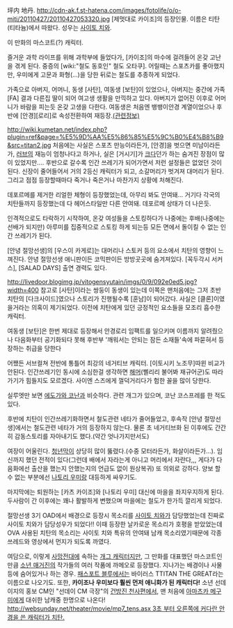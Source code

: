 坪内 地丹.
http://cdn-ak.f.st-hatena.com/images/fotolife/o/o-miti/20110427/20110427053320.jpg
[제멋대로 카이조]의 등장인물. 이름은 티탄(티타늄)에서 따왔다.
성우는 [[사이토 치와]].

이 만화의 마스코트(?) 캐릭터.

즐거운 과학 라이프를 위해 과학부에 들었다가, [카이조]의 마수에 걸려들어 온갖 고난을 겪게 된다. 중증의 [wiki:"철도 동호인" 철도 오타쿠]. 어릴때는 스포츠카를 좋아했지만, 우미에게 고문과 화형(...)을 당한 뒤로는 철도를 추종하게 되었다.

가족으로 아버지, 어머니, 동생 [사탄], 여동생 [보탄]이 있었으나, 아버지는 중간에 가족[FA] 결과 다른집 딸이 되어 여고생 생활을 만끽하고 있다. 아버지가 없어진 이후로 어머니가 바람을 피는듯 온갖 고생을 다한다. 여동생은 처음엔 뱅뱅이안경 계열이었으나 후반에 [안경][로리]로 속성전환하여 재등장.[http://blog.naver.com/kksa1317?Redirect=Log&logNo=40024551349 (관련정보)]

http://wiki.kumetan.net/index.php?plugin=ref&page=%E5%9D%AA%E5%86%85%E5%9C%B0%E4%B8%B9&src=titan2.jpg
처음에는 사실은 스포츠 만능이라든가, [안경]을 벗으면 미남이라든가, [[하렘물|러브]]의 재능이 엄청나다고 하거나, 실은 [거시기]가 [http://2.bp.blogspot.com/_e9T8jWyOOsg/SEfNN3IFBVI/AAAAAAAAAIw/iB1zLdVNeF4/s400/chitan2.jpg 크다]던가 하는 숨겨진 장점이 많이 있었지만.... 후반으로 갈수록 인간 쓰레기가 되어가면서 저런 설정들은 없었던 것이 된다. 신장이 줄어들어서 거의 2등신 캐릭터가 되고, 소갈머리가 벗겨져 대머리가 된다.그리고 점점 등장할때마다 죽거나 죽은거나 마찬가지 상황에 처해진다.

데포르메를 제거한 리얼한 체형이 등장했었는데, 아무리 봐도 안여돼... 거기다 각국의 치탄들까지 등장했는데 다 헤어스타일만 다른 안여돼. 데포르메 상태가 더 나은듯.

인격적으로도 타락하기 시작하여, 온갖 여성들을 스토킹하다가 나중에는 후배(나중에는 선배가 되지만) 아루미를 집중적으로 스토킹 하게 되는등 모든 면에서 돌이킬 수 없는 인간 쓰레기가 된다.

[안녕 절망선생]의 [우스이 카게로]는 대머리나 스토커 등의 요소에서 치탄의 영향이 느껴진다. 안녕 절망선생 애니판이든 코믹판이든 방방곳곳에 숨겨져있다. [꼭두각시 서커스], [SALAD DAYS] 출연 경력도 있다. 

http://livedoor.blogimg.jp/vitogensyutain/imgs/0/9/092e0ed5.jpg?width=400
참고로 [사탄]이라는 쌍둥이 동생이 있는데 이쪽은 맨처음에는 그저 초반 치탄의 [다크사이드]였으나 스토리가 진행될수록 [훈남]이 되어갔다. 사실은 [클론]이였을거라는 의혹이 제기되었다. 이전에 치탄에게 있던 긍정적인 요소들을 모조리 흡수한 캐릭터.

여동생 [보탄]은 한번 제대로 등장해서 안경로리 임팩트를 일으키며 이름까지 알려줬으나 다음화부터 공기화되다 못해 후반부 '깨워서는 안되는 잠든 소재들'속에 파묻혀서 등장하는 취급을 당한다

어쨌든 서브컬쳐 전반에 통틀어 최강의 네거티브 캐릭터. [이토시키 노조무]따윈 비교가 안된다. 인간쓰레기인 동시에 소심한걸 생각하면 [[해머]](삘리리 불어봐 재규어군)도 따라가기가 힘들지도 모르겠다.
사이엔 스즈에게 껄덕거리다가 험한 꼴을 많이 당한다.

실루엣만 보면 [[에도가와 코난]]과 비슷하다. 관련 개그가 있으며, 코난 코스프레를 한 적도 있다.

후반에 치탄이 인간쓰레기화하면서 철도관련 네타가 줄어들었고, 후속작 [안녕 절망선생]에서는 철도관련 네타가 거의 등장하지 않는다. 물론 초 네거티브화 된 이후에도 간간히 감동스토리를 자아내기도 했다.(약간 엇나가지만서도)

여장이 어울린다. [[청년막]]이 상당히 많이 뚫렸다.(수중 모터라든가, 화살이라든가...). 임신까지 했던 전적이 있다(그런데 배에서 자라는게 아니고 머리에서 자란다,,, 게다가 다음화에선 출산을 했는지 안했는지의 언급도 없이 원상복귀)
또 의외로 강하다. 양보 할 수 없는 부분에선 [[나토리 우미]]랑 대등하게 싸우기도.

마지막에는 퇴원하는 [카츠 카이조]와 [나토리 우미] 대신에 마을을 좌지우지하게 된다. 두사람이 간 이후에는 꽤나 활발하게 변했으며 마을에는 철도가 한가득 깔리게 되었다.

절망선생 3기 OAD에서 배경으로 등장시 목소리를 [[사이토 치와]]가 담당했었는데 진짜로 사이토 치와가 담당성우가 되었다!! 이때 등장한 날카로운 목소리가 호평을 받았었는데 OVA 사용된 치탄의 목소리는 사이토 치와 특유의 안여돼 남캐 목소리였기때문에 각종 쓰레드와 영상에서 먼지가 되도록 까였다.

여담으로, 이렇게 [[사망전대]]에 속하는 [[개그 캐릭터]]지만, 그 만화를 대표했던 마스코트인만큼 [[소년 매거진]]의 작가들의 여러 작품에 까메오로 등장했다. 지나가는 배경이나 사물등에 숨어있거나 하는 경우. [[패스포트 블루]]에서는 바이러스 TTITAN THE GREAT라는 이름으로 나오기도. 또한, '''카이조나 우미보다 훨씬 먼저 애니화가 된 캐릭터다!''' 소년 선데이지의 홍보 CM인 "선데이 CM 극장"의 [[건방진 천사]]편에서, 맨 처음에 [[아마츠카 메구미]]에게 대쉬한 남캐중 한명으로 나온다! [[http://websunday.net/theater/movie/mp7_tens.asx 3초 부터 오른쪽에 커다란 안경을 쓴 캐릭터가 치탄.]]
